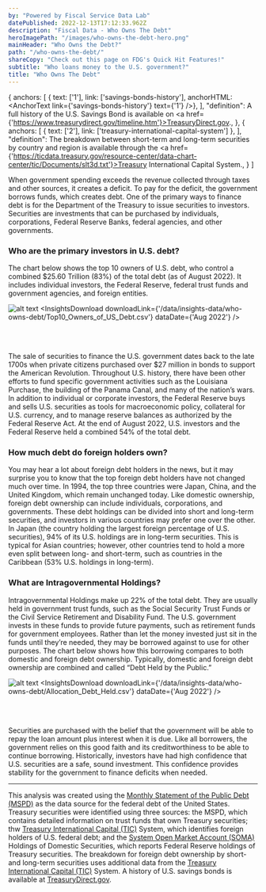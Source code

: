```yaml
---
by: "Powered by Fiscal Service Data Lab"
datePublished: 2022-12-13T17:12:33.962Z
description: "Fiscal Data - Who Owns The Debt"
heroImagePath: "/images/who-owns-the-debt-hero.png"
mainHeader: "Who Owns the Debt?"
path: "/who-owns-the-debt/"
shareCopy: "Check out this page on FDG's Quick Hit Features!"
subtitle: "Who loans money to the U.S. government?"
title: "Who Owns The Debt"
---
```



  {
    anchors: [
      { text: ['1'], link: ['savings-bonds-history'], anchorHTML: <AnchorText link={'savings-bonds-history'} text={'1'} />},
    ],
    "definition": <span> A full history of the U.S. Savings Bond is available on <a href={'https://www.treasurydirect.gov/timeline.htm'}>TreasuryDirect.gov</a>.</span>,
  },
  {
    anchors: [
      { text: ['2'], link: ['treasury-international-capital-system'] },
    ],
    "definition": <span> The breakdown between short-term and long-term securities by country and region is available through the <a href={'https://ticdata.treasury.gov/resource-center/data-chart-center/tic/Documents/slt3d.txt'}>Treasury International Capital System</a>.</span>,
  }
]


When government spending exceeds the revenue collected through taxes and other sources, it creates a deficit.
To pay for the deficit, the government borrows funds, which creates debt. One of the primary ways to finance debt
is for the Department of the Treasury to issue securities to investors. Securities are investments that can be
purchased by individuals, corporations, Federal Reserve Banks, federal agencies, and other governments.

### Who are the primary investors in U.S. debt?

The chart below shows the top 10 owners of U.S. debt, who control a combined $25.60 Trillion (83%) of the total debt (as of August 2022).
It includes individual investors, the Federal Reserve, federal trust funds and government agencies, and foreign entities.

![alt text](/images/feature_placeholder.png "Horizontal blue bar graph that displays the top 10 owners of the U.S.
debt in order of greatest to least dollar amount: U.S. Investors ($11.16T), Federal Reserve ($5.59T), Social Security ($2.85T),
Department of Defense ($1.53T), Japan ($1.20T), China ($0.97T), Civil Service Retirement ($0.96 T), United Kingdom ($0.64T),
Medicare ($0.38T), and Cayman Islands ($0.31T). Data is updated as of August 2022. ")
<InsightsDownload downloadLink={'/data/insights-data/who-owns-debt/Top10_Owners_of_US_Debt.csv'} dataDate={'Aug 2022'} />

<br />
<br />

The sale of securities to finance the U.S. government dates back to the late 1700s when private citizens purchased over
$27 million in bonds to support the American Revolution<AnchorText link={footnotes[0].anchors[0].link} text={footnotes[0].anchors[0].text} />. Throughout U.S. history, there have been other efforts to fund
specific government activities such as the Louisiana Purchase, the building of the Panama Canal, and many of the nation’s wars.
In addition to individual or corporate investors, the Federal Reserve buys and sells U.S. securities as tools for macroeconomic policy,
collateral for U.S. currency, and to manage reserve balances as authorized by the Federal Reserve Act. At the end of August 2022,
U.S. investors and the Federal Reserve held a combined 54% of the total debt.

### How much debt do foreign holders own?

You may hear a lot about foreign debt holders in the news, but it may surprise you to know that
the top foreign debt holders have not changed much over time. In 1994, the top three countries
were Japan, China, and the United Kingdom, which remain unchanged today. Like domestic ownership,
foreign debt ownership can include individuals, corporations, and governments. These debt holdings
can be divided into short and long-term securities, and investors in various countries may prefer
one over the other. In Japan (the country holding the largest foreign percentage of U.S. securities),
94% of its U.S. holdings are in long-term securities. This is typical for Asian countries; however,
other countries tend to hold a more even split between long- and short-term, such as countries in
the Caribbean (53% U.S. holdings in long-term)<AnchorText link={footnotes[1].anchors[0].link} text={footnotes[1].anchors[0].text} />.

### What are Intragovernmental Holdings?

Intragovernmental Holdings make up 22% of the total debt. They are usually held in government trust funds,
such as the Social Security Trust Funds or the Civil Service Retirement and Disability Fund. The U.S. government
invests in these funds to provide future payments, such as retirement funds for government employees. Rather than
let the money invested just sit in the funds until they’re needed, they may be borrowed against to use for other purposes.
The chart below shows how this borrowing compares to both domestic and foreign debt ownership. Typically, domestic and
foreign debt ownership are combined and called “Debt Held by the Public.”

![alt text](/images/feature_placeholder.png "Three donut charts displayed horizontally across the page to present the portions of U.S. debt that U.S. investors {(54%)},
U.S. trust funds {(22%)}, and foreign investors hold {(24%)}. Data is updated as of August 2022. ")
<InsightsDownload downloadLink={'/data/insights-data/who-owns-debt/Allocation_Debt_Held.csv'} dataDate={'Aug 2022'} />

<br />
<br />

Securities are purchased with the belief that the government will be able to repay the loan amount plus interest when it is due.
Like all borrowers, the government relies on this good faith and its creditworthiness to be able to continue borrowing. Historically,
investors have had high confidence that U.S. securities are a safe, sound investment. This confidence provides stability for the
government to finance deficits when needed.

---

<Footnote footnotes={footnotes} />

<DSM>

  This analysis was created using the [Monthly Statement of the Public Debt (MSPD)](https://fiscaldata.treasury.gov/datasets/monthly-statement-public-debt/summary-of-treasury-securities-outstanding)
  as the data source for the federal debt of the United States. Treasury securities were identified using three sources: the MSPD, which contains detailed information on trust funds that own Treasury securities;
  thw [Treasury International Capital (TIC)](https://ticdata.treasury.gov/Publish/mfh.txt) System, which identifies foreign holders of U.S. federal debt; and the [System Open Market Account (SOMA)](https://www.newyorkfed.org/markets/soma-holdings) Holdings of Domestic Securities,
  which reports Federal Reserve holdings of Treasury securities. The breakdown for foreign debt ownership by short- and long-term securities uses additional data from the [Treasury International Capital (TIC)](https://ticdata.treasury.gov/resource-center/data-chart-center/tic/Documents/slt3d.txt) System.
  A history of U.S. savings bonds is available at [TreasuryDirect.gov](https://www.treasurydirect.gov/timeline.htm).

</DSM>
